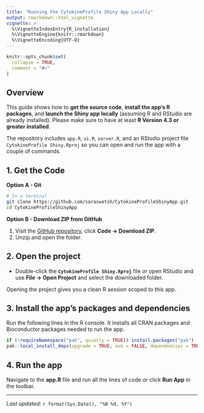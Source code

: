 ```yaml
---
title: "Running the CytokineProfile Shiny App Locally"
output: rmarkdown::html_vignette
vignette: >
  %\VignetteIndexEntry{R_installation}
  %\VignetteEngine{knitr::rmarkdown}
  %\VignetteEncoding{UTF-8}
---
```


```r
knitr::opts_chunk$set(
  collapse = TRUE,
  comment = "#>"
)
```

## Overview

This guide shows how to **get the source code**, **install the app’s R packages**, and **launch the Shiny app locally** (assuming R and RStudio are already installed). Please make sure to have at least **R Version 4.3 or greater installed**.

The repository includes `app.R`, `ui.R`, `server.R`, and an RStudio project file `CytokineProfile Shiny.Rproj` so you can open and run the app with a couple of commands.

## 1. Get the Code

**Option A - Git**

```bash
# In a terminal 
git clone https://github.com/saraswatsh/CytokineProfileShinyApp.git
cd CytokineProfileShinyApp
```

**Option B - Download ZIP from GitHub**

1.  Visit the [GitHub repository](https://github.com/saraswatsh/CytokineProfileShinyApp), click **Code -\> Download ZIP**.
2.  Unzip and open the folder.

## 2. Open the project

-   Double-click the **`CytokineProfile Shiny.Rproj`** file *or* open RStudio and use **File -\> Open Project** and select the downloaded folder.

Opening the project gives you a clean R session scoped to this app.

## 3. Install the app's packages and dependencies

Run the following lines in the R console. It installs all CRAN packages and Bioconductor packages needed to run the app.

```r
if (!requireNamespace("pak", quietly = TRUE)) install.packages("pak")
pak::local_install_deps(upgrade = TRUE, ask = FALSE, dependencies = TRUE)
```

## 4. Run the app

Navigate to the **app.R** file and run all the lines of code *or* click **Run App** in the toolbar.

------------------------------------------------------------------------

*Last updated:* `r format(Sys.Date(), "%B %d, %Y")`